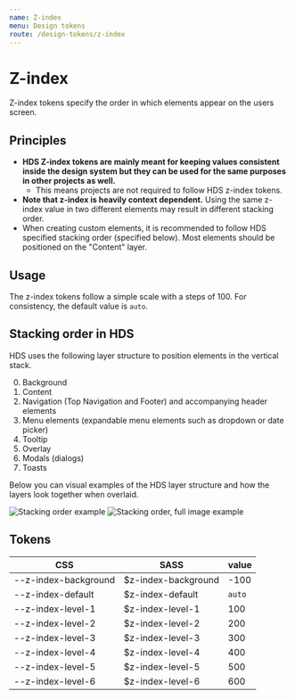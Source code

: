 ```yaml
---
name: Z-index
menu: Design tokens
route: /design-tokens/z-index
---
```




# Z-index

<LargeParagraph>Z-index tokens specify the order in which elements appear on the users screen.</LargeParagraph>

## Principles
- **HDS Z-index tokens are mainly meant for keeping values consistent inside the design system but they can be used for the same purposes in other projects as well.**
  - This means projects are not required to follow HDS z-index tokens.
- **Note that z-index is heavily context dependent.** Using the same z-index value in two different elements may result in different stacking order.
- When creating custom elements, it is recommended to follow HDS specified stacking order (specified below). Most elements should be positioned on the "Content" layer.

## Usage
The z-index tokens follow a simple scale with a steps of 100. For consistency, the default value is `auto`.

## Stacking order in HDS

HDS uses the following layer structure to position elements in the vertical stack.

0. Background
1. Content
2. Navigation (Top Navigation and Footer) and accompanying header elements
3. Menu elements (expandable menu elements such as dropdown or date picker)
4. Tooltip
5. Overlay
6. Modals (dialogs)
7. Toasts

Below you can visual examples of the HDS layer structure and how the layers look together when overlaid.

<Image src="../../static/z-index-stacking-order-example.png" alt="Stacking order example" viewable />

<Image src="../../static/z-index-full-image-example.png" alt="Stacking order, full image example" viewable />

## Tokens

CSS                   | SASS                  | value
--------------------- | --------------------- | --------- |
--z-index-background  | $z-index-background   | -100      |
--z-index-default     | $z-index-default      | `auto`    |
--z-index-level-1     | $z-index-level-1      | 100       |
--z-index-level-2     | $z-index-level-2      | 200       |
--z-index-level-3     | $z-index-level-3      | 300       |
--z-index-level-4     | $z-index-level-4      | 400       |
--z-index-level-5     | $z-index-level-5      | 500       |
--z-index-level-6     | $z-index-level-6      | 600       |


